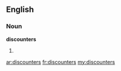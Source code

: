 ==English==

===Noun===
'''discounters'''

# {{plural of|[[discounter]]}}

[[ar:discounters]]
[[fr:discounters]]
[[my:discounters]]